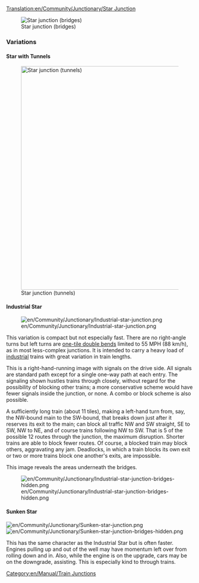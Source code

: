 [[Translation:en/Community/Junctionary/Star Junction]]

{{en/Community/Junctionary/Navigation}}

[[File:en/Community/Junctionary/Star junction.png|none|frame|Star junction (bridges)]]

{{en/Community/Junctionary/Junction Criteria|Moderate|2|2|2|2|1|1|0|1|0|0|0||Broken down trains only affect the one track.|
*Handle a large number of trains at a time.
*Some branches are shorter than others, which may cause some trains to wait unnecessarily.
'''Tips'''
*Start by building the bridges or tunnels.
*Resize to make each branch long enough to hold a complete train.
*Make it smaller. You can save one square under the bridges.
*Use a combination of bridges and tunnels to keep bridge/tunnel length to three tiles (including bridgeheads or entrances)
*Area: 14 x 14
}}



===Variations===

==== Star with Tunnels ====

[[File:en/Community/Junctionary/Star junction 2.png|none|thumb|600px|Star junction (tunnels)]]

==== Industrial Star ====

[[File:en/Community/Junctionary/Industrial-star-junction.png]]

This variation is compact but not especially fast. There are no right-angle turns but left turns are [[en/Manual/Game Mechanics/Main Page#trains|one-tile double bends]] limited to 55 MPH (88 km/h), as in most less-complex junctions. It is intended to carry a heavy load of [[en/Industrial service|industrial]] trains with great variation in train lengths. 

This is a right-hand-running image with signals on the drive side. All signals are standard path except for a single one-way path at each entry. The signaling shown hustles trains through closely, without regard for the possibility of blocking other trains; a more conservative scheme would have fewer signals inside the junction, or none. A combo or block scheme is also possible. 

A sufficiently long train (about 11 tiles), making a left-hand turn from, say, the NW-bound main to the SW-bound, that breaks down just after it reserves its exit to the main; can block all traffic NW and SW straight, SE to SW, NW to NE, and of course trains following NW to SW. That is 5 of the possible 12 routes through the junction, the maximum disruption. Shorter trains are able to block fewer routes. Of course, a blocked train may block others, aggravating any jam. Deadlocks, in which a train blocks its own exit or two or more trains block one another's exits, are impossible. 

This image reveals the areas underneath the bridges. 

[[File:en/Community/Junctionary/Industrial-star-junction-bridges-hidden.png]]

{{en/Community/Junctionary/Junction Criteria|Moderate|2|0|1|1|0|1|1|1|0|0|0||Broken down trains affect at most 5/12 of routes.|
* Can be used on a mainline
* Area: 9 &times; 9}}

==== Sunken Star ====

[[File:en/Community/Junctionary/Sunken-star-junction.png]]
[[File:en/Community/Junctionary/Sunken-star-junction-bridges-hidden.png]]

This has the same character as the Industrial Star but is often faster. Engines pulling up and out of the well may have momentum left over from rolling down and in. Also, while the engine is on the upgrade, cars may be on the downgrade, assisting. This is especially kind to through trains. 






[[Category:en/Manual/Train Junctions]]